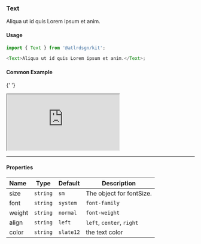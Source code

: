 
### Text

Aliqua ut id quis Lorem ipsum et anim.

#### Usage

```typescript
import { Text } from '@atlrdsgn/kit';

<Text>Aliqua ut id quis Lorem ipsum et anim.</Text>;
```

#### Common Example

<Space></Space>

{' '}
<iframe
  src='https://codesandbox.io/embed/kit-text-dsrgwv?fontsize=12&hidenavigation=1&theme=light&view=preview'
  style={{
    height: '300px',
    width: '100%',
    border: '2px solid blue',
    borderRadius: '12px',
    overflow: 'hidden',
  }}
  title='kit.popover'
  allow='accelerometer; ambient-light-sensor; camera; encrypted-media; geolocation; gyroscope; hid; microphone; midi; payment; usb; vr; xr-spatial-tracking'
  sandbox='allow-forms allow-modals allow-popups allow-presentation allow-same-origin allow-scripts'></iframe>

---

#### Properties

| Name   | Type     | Default   | Description               |
| :----- | -------- | --------- | ------------------------- |
| size   | `string` | `sm`      | The object for fontSize.  |
| font   | `string` | `system`  | `font-family`             |
| weight | `string` | `normal`  | `font-weight`             |
| align  | `string` | `left`    | `left`, `center`, `right` |
| color  | `string` | `slate12` | the text color            |
